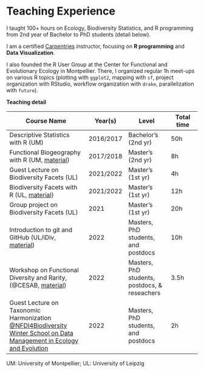 # Teaching Experience

I taught 100+ hours on Ecology, Biodiversity Statistics, and R programming from 2nd year of Bachelor to PhD students (detail below).

I am a certified [Carpentries](https://carpentries.org/) instructor, focusing on **R programming** and **Data Visualization**.

I also founded the R User Group at the Center for Functional and Evolutionary Ecology in Montpellier. There, I organized regular 1h meet-ups on various R topics (plotting with `ggplot2`, mapping with `sf`, project organization with RStudio, workflow organization with `drake`, parallelization with `future`).

**Teaching detail**

| Course Name                  | Year(s) | Level          | Total time |
|------------------------------|---------|----------------|------------|
| Descriptive Statistics with R (UM)    | 2016/2017 | Bachelor’s (2nd yr) | 50h |
| Functional Biogeography with R (UM, [material](https://github.com/Rekyt/functional_biogeo_practical)) | 2017/2018 | Master’s (2nd yr) | 8h |
| Guest Lecture on Biodiversity Facets (UL) | 2021/2022 | Master's (1st yr) | 4h |
| Biodiversity Facets with R (UL, [material](https://rekyt.github.io/biodiversity_facets_tutorial/)) | 2021/2022 | Master's (1st yr) | 12h |
| Group project on Biodiversity Facets (UL) | 2021 | Master's (1st yr) | 20h |
| Introduction to git and GitHub (UL/iDiv, [material](https://emilio-berti.github.io/idiv-git-introduction)) | 2022 | Masters, PhD students, and postdocs | 10h |
| Workshop on Functional Diversity and Rarity, (\@CESAB, [material](https://frbcesab.github.io/workshop-free/)) | 2022 | Masters, PhD students, postdocs, & reseachers | 3.5h |
| Guest Lecture on Taxonomic Harmonization [\@NFDI4Biodiversity Winter School on Data Management in Ecology and Evolution](https://www.nfdi4biodiversity.org/en/winterschool/) | 2022 | Masters, PhD students, and postdocs | 2h |

UM: University of Montpellier; UL: University of Leipzig
